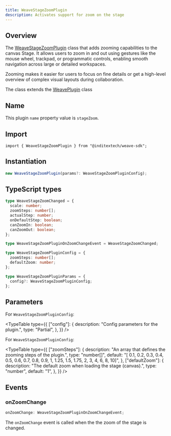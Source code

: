 ```yaml
---
title: WeaveStageZoomPlugin
description: Activates support for zoom on the stage
---
```



## Overview

The [WeaveStageZoomPlugin](https://github.com/InditexTech/weavejs/blob/main/code/packages/sdk/src/plugins/stage-zoom/stage-zoom.ts)
class that adds zooming capabilities to the canvas Stage. It allows users to zoom in and out using gestures like
the mouse wheel, trackpad, or programmatic controls, enabling smooth navigation across large or detailed workspaces.

Zooming makes it easier for users to focus on fine details or get a high-level overview of complex visual layouts
during collaboration.

The class extends the [WeavePlugin](/docs/sdk/api-reference/plugins/plugin) class

## Name

This plugin `name` property value is `stageZoom`.

## Import

```shell
import { WeaveStageZoomPlugin } from "@inditextech/weave-sdk";
```

## Instantiation

```ts
new WeaveStageZoomPlugin(params?: WeaveStageZoomPluginConfig);
```

## TypeScript types

```ts
type WeaveStageZoomChanged = {
  scale: number;
  zoomSteps: number[];
  actualStep: number;
  onDefaultStep: boolean;
  canZoomIn: boolean;
  canZoomOut: boolean;
};

type WeaveStageZoomPluginOnZoomChangeEvent = WeaveStageZoomChanged;

type WeaveStageZoomPluginConfig = {
  zoomSteps: number[];
  defaultZoom: number;
};

type WeaveStageZoomPluginParams = {
  config?: WeaveStageZoomPluginConfig;
};
```

## Parameters

For `WeaveStageZoomPluginConfig`:

<TypeTable
  type={{
    ["config"]: {
      description: "Config parameters for the plugin.",
      type: "Partial<WeaveStageZoomPluginConfig>",
    },
  }}
/>

For `WeaveStageZoomPluginConfig`:

<TypeTable
  type={{
    ["zoomSteps"]: {
      description: "An array that defines the zooming steps of the plugin.",
      type: "number[]",
      default:
        "[ 0.1, 0.2, 0.3, 0.4, 0.5, 0.6, 0.7, 0.8, 0.9, 1, 1.25, 1.5, 1.75, 2, 3, 4, 6, 8, 10]",
    },
    ["defaultZoom"]: {
      description: "The default zoom when loading the stage (canvas).",
      type: "number",
      default: "1",
    },
  }}
/>

## Events

### onZoomChange

```ts
onZoomChange: WeaveStageZoomPluginOnZoomChangeEvent;
```

The `onZoomChange` event is called when the the zoom of the stage is changed.
